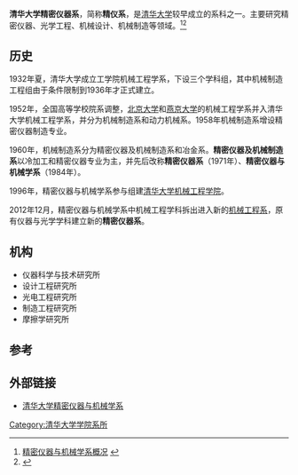 {{Infobox University Department
 |名称              = 清华大学精密仪器系
 |其他名称        = Department of Precision Instrument, Tsinghua University
 |徽标              =
 |徽标说明        =
 |隶属              =[[清华大学|清华大学]][[清华大学机械工程学院|机械工程学院]]
 |建立时间        =1932年
 |关闭时间        =
 |类型              =系
 |下属              =
 |主管官员        =
 |主席              =
 |党委书记        =[[冯平法|冯平法]]
 |院长              =
 |系主任           =[[尤政|尤政]]
 |所长              =
 |部长              =
 |主任              =
 |头衔              =
 |头衔人名        =
 |教师              =49人
 |员工              =
 |学生              =
 |本科生           =
 |研究生           =
 |博士生           =
 |其他学生        =
 |地址              = {{CHN}}[[北京市|北京市]][[海淀区|海淀区]][[清华园|清华园]]
 |国家              =
 |省                 =
 |市                 =
 |坐标              =
 |网址              =http://www.pim.tsinghua.edu.cn/
 |标志              =
 |脚注              =
}}
'''清华大学精密仪器系'''，简称'''精仪系'''，是[[清华大学|清华大学]]较早成立的系科之一。主要研究精密仪器、光学工程、机械设计、机械制造等领域。<ref>[http://www.pim.tsinghua.edu.cn/index.php?option=com_content&task=view&id=26&Itemid=54 精密仪器与机械学系概况] {{webarchive|url=https://web.archive.org/web/20100926151954/http://www2.pim.tsinghua.edu.cn/index.php?option=com_content&task=view&id=26&Itemid=54 |date=2010-09-26 }}</ref><ref>{{Cite web |url=http://edu.sina.com.cn/gaokao/2010-06-04/2101249880.shtml |title=新浪教育：清华大学机械工程学院精密仪器与机械学系简介 |access-date=2010-10-02 |archive-date=2019-06-12 |archive-url=https://web.archive.org/web/20190612002733/http://edu.sina.com.cn/gaokao/2010-06-04/2101249880.shtml |dead-url=no }}</ref>

== 历史==
1932年夏，清华大学成立工学院机械工程学系，下设三个学科组，其中机械制造工程组由于条件限制到1936年才正式建立。

1952年，全国高等学校院系调整，[[北京大学|北京大学]]和[[燕京大学|燕京大学]]的机械工程学系并入清华大学机械工程学系，并分为机械制造系和动力机械系。1958年机械制造系增设精密仪器制造专业。

1960年，机械制造系分为精密仪器及机械制造系和冶金系。'''精密仪器及机械制造系'''以冷加工和精密仪器专业为主，并先后改称'''精密仪器系'''（1971年）、'''精密仪器与机械学系'''（1984年）。

1996年，精密仪器与机械学系参与组建[[清华大学机械工程学院|清华大学机械工程学院]]。

2012年12月，精密仪器与机械学系中机械工程学科拆出进入新的[[清华大学机械工程系|机械工程系]]，原有仪器与光学学科建立新的'''精密仪器系'''。

==机构==
* 仪器科学与技术研究所
* 设计工程研究所
* 光电工程研究所
* 制造工程研究所
* 摩擦学研究所
== 参考 ==
{{Reflist}}
==外部链接==
* [https://web.archive.org/web/20120309070546/http://www.pim.tsinghua.edu.cn/ 清华大学精密仪器与机械学系]

{{清华大学/院系}}
[[Category:清华大学学院系所|Category:清华大学学院系所]]